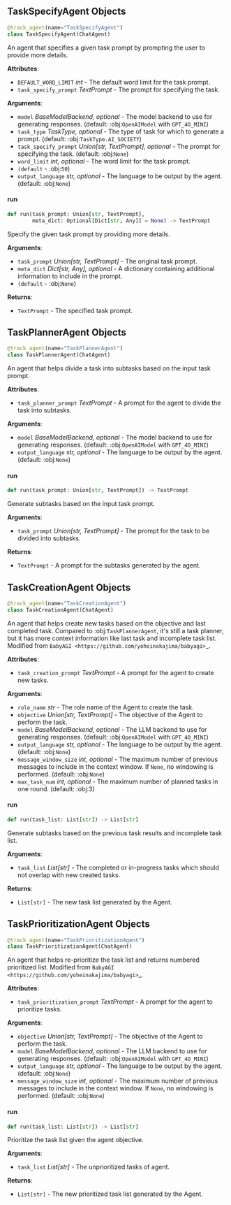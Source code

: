 <a id="camel.agents.task_agent"></a>

<a id="camel.agents.task_agent.TaskSpecifyAgent"></a>

## TaskSpecifyAgent Objects

```python
@track_agent(name="TaskSpecifyAgent")
class TaskSpecifyAgent(ChatAgent)
```

An agent that specifies a given task prompt by prompting the user to
provide more details.

**Attributes**:

- `DEFAULT_WORD_LIMIT` _int_ - The default word limit for the task prompt.
- `task_specify_prompt` _TextPrompt_ - The prompt for specifying the task.
  

**Arguments**:

- `model` _BaseModelBackend, optional_ - The model backend to use for
  generating responses. (default: :obj:`OpenAIModel` with
  `GPT_4O_MINI`)
- `task_type` _TaskType, optional_ - The type of task for which to generate
  a prompt. (default: :obj:`TaskType.AI_SOCIETY`)
- `task_specify_prompt` _Union[str, TextPrompt], optional_ - The prompt for
  specifying the task. (default: :obj:`None`)
- `word_limit` _int, optional_ - The word limit for the task prompt.
- `(default` - :obj:`50`)
- `output_language` _str, optional_ - The language to be output by the
  agent. (default: :obj:`None`)

<a id="camel.agents.task_agent.TaskSpecifyAgent.run"></a>

#### run

```python
def run(task_prompt: Union[str, TextPrompt],
        meta_dict: Optional[Dict[str, Any]] = None) -> TextPrompt
```

Specify the given task prompt by providing more details.

**Arguments**:

- `task_prompt` _Union[str, TextPrompt]_ - The original task
  prompt.
- `meta_dict` _Dict[str, Any], optional_ - A dictionary containing
  additional information to include in the prompt.
- `(default` - :obj:`None`)
  

**Returns**:

- `TextPrompt` - The specified task prompt.

<a id="camel.agents.task_agent.TaskPlannerAgent"></a>

## TaskPlannerAgent Objects

```python
@track_agent(name="TaskPlannerAgent")
class TaskPlannerAgent(ChatAgent)
```

An agent that helps divide a task into subtasks based on the input
task prompt.

**Attributes**:

- `task_planner_prompt` _TextPrompt_ - A prompt for the agent to divide
  the task into subtasks.
  

**Arguments**:

- `model` _BaseModelBackend, optional_ - The model backend to use for
  generating responses. (default: :obj:`OpenAIModel` with
  `GPT_4O_MINI`)
- `output_language` _str, optional_ - The language to be output by the
  agent. (default: :obj:`None`)

<a id="camel.agents.task_agent.TaskPlannerAgent.run"></a>

#### run

```python
def run(task_prompt: Union[str, TextPrompt]) -> TextPrompt
```

Generate subtasks based on the input task prompt.

**Arguments**:

- `task_prompt` _Union[str, TextPrompt]_ - The prompt for the task to
  be divided into subtasks.
  

**Returns**:

- `TextPrompt` - A prompt for the subtasks generated by the agent.

<a id="camel.agents.task_agent.TaskCreationAgent"></a>

## TaskCreationAgent Objects

```python
@track_agent(name="TaskCreationAgent")
class TaskCreationAgent(ChatAgent)
```

An agent that helps create new tasks based on the objective
and last completed task. Compared to :obj:`TaskPlannerAgent`,
it's still a task planner, but it has more context information
like last task and incomplete task list. Modified from
`BabyAGI <https://github.com/yoheinakajima/babyagi>`_.

**Attributes**:

- `task_creation_prompt` _TextPrompt_ - A prompt for the agent to
  create new tasks.
  

**Arguments**:

- `role_name` _str_ - The role name of the Agent to create the task.
- `objective` _Union[str, TextPrompt]_ - The objective of the Agent to
  perform the task.
- `model` _BaseModelBackend, optional_ - The LLM backend to use for
  generating responses. (default: :obj:`OpenAIModel` with
  `GPT_4O_MINI`)
- `output_language` _str, optional_ - The language to be output by the
  agent. (default: :obj:`None`)
- `message_window_size` _int, optional_ - The maximum number of previous
  messages to include in the context window. If `None`, no windowing
  is performed. (default: :obj:`None`)
- `max_task_num` _int, optional_ - The maximum number of planned
  tasks in one round. (default: :obj:3)

<a id="camel.agents.task_agent.TaskCreationAgent.run"></a>

#### run

```python
def run(task_list: List[str]) -> List[str]
```

Generate subtasks based on the previous task results and
incomplete task list.

**Arguments**:

- `task_list` _List[str]_ - The completed or in-progress
  tasks which should not overlap with new created tasks.
  

**Returns**:

- `List[str]` - The new task list generated by the Agent.

<a id="camel.agents.task_agent.TaskPrioritizationAgent"></a>

## TaskPrioritizationAgent Objects

```python
@track_agent(name="TaskPrioritizationAgent")
class TaskPrioritizationAgent(ChatAgent)
```

An agent that helps re-prioritize the task list and
returns numbered prioritized list. Modified from
`BabyAGI <https://github.com/yoheinakajima/babyagi>`_.

**Attributes**:

- `task_prioritization_prompt` _TextPrompt_ - A prompt for the agent to
  prioritize tasks.
  

**Arguments**:

- `objective` _Union[str, TextPrompt]_ - The objective of the Agent to
  perform the task.
- `model` _BaseModelBackend, optional_ - The LLM backend to use for
  generating responses. (default: :obj:`OpenAIModel` with
  `GPT_4O_MINI`)
- `output_language` _str, optional_ - The language to be output by the
  agent. (default: :obj:`None`)
- `message_window_size` _int, optional_ - The maximum number of previous
  messages to include in the context window. If `None`, no windowing
  is performed. (default: :obj:`None`)

<a id="camel.agents.task_agent.TaskPrioritizationAgent.run"></a>

#### run

```python
def run(task_list: List[str]) -> List[str]
```

Prioritize the task list given the agent objective.

**Arguments**:

- `task_list` _List[str]_ - The unprioritized tasks of agent.
  

**Returns**:

- `List[str]` - The new prioritized task list generated by the Agent.


